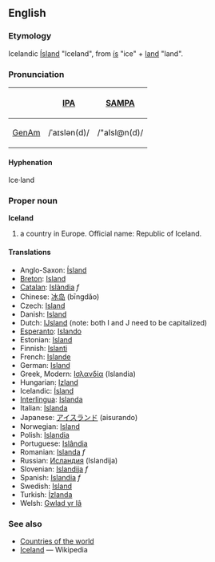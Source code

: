 ==English==
===Etymology===
Icelandic [[Ísland]] "Iceland", from [[ís]] "ice" + [[land]] "land".

===Pronunciation===
{| border=1 cellpadding=5
! !! [[w:IPA|IPA]] !! [[w:SAMPA|SAMPA]]
|-
! [[GenAm]]
| /ˈaɪslən(d)/ || /"aIsl@n(d)/
|}

====Hyphenation====
Ice·land

===Proper noun===
'''Iceland'''
# a country in Europe. Official name: Republic of Iceland.

====Translations====
*Anglo-Saxon: [[Ísland]]
*[[Breton]]: [[Island]]
*[[Catalan]]: [[Islàndia]] ''f''
*Chinese: [[冰岛]] (bīngdǎo)
*Czech: [[Island]]
*Danish: [[Island]]
*Dutch: [[IJsland]] (note: both I and J need to be capitalized)
*[[Esperanto]]: [[Islando]]
*Estonian: [[Island]]
*Finnish: [[Islanti]]
*French: [[Islande]]
*German: [[Island]]
*Greek, Modern: [[Ισλανδία]] (Islandia)
*Hungarian: [[Izland]]
*Icelandic: [[Ísland]]
*[[Interlingua]]: [[Islanda]]
*Italian: [[Islanda]]
*Japanese: [[アイスランド]] (aisurando)
*Norwegian: [[Island]]
*Polish: [[Islandia]]
*Portuguese: [[Islândia]]
*Romanian: [[Islanda]] ''f''
*Russian: [[Исландия]] (Islandija)
*Slovenian: [[Islandija]] ''f''
*Spanish: [[Islandia]] ''f''
*Swedish: [[Island]]
*Turkish: [[İzlanda]]
*Welsh: [[Gwlad yr Iâ]]

===See also===
* [[Countries of the world]]
* [[w:Iceland|Iceland]] — Wikipedia